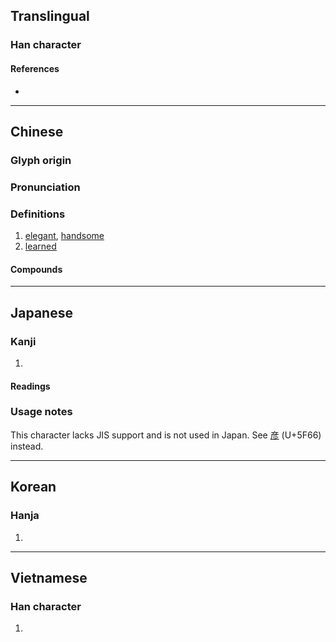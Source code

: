 {{also|彦}}
{{character info/new}}
==Translingual==

===Han character===
{{Han char|rn=59|rad=彡|as=06|sn=9|four=00222|canj=YHHHH|ids=⿱文⿸厂彡}}

====References====
* {{Han ref|kx=0363.130|dkj=09980|dj=0682.100|hdz=20854.091|uh=5F65|ud=24421|bh=ABDB|bd=43995}}

----

==Chinese==
{{zh-forms|s=彦}}

===Glyph origin===
{{Han etym}}

===Pronunciation===
{{zh-pron
|m=yàn
|c=jin6
|mn=qz,tw,xm,zz:gān
|mn-t=ngang6
|mc=y
|oc=y
|ma=
|cat=a
}}

===Definitions===
{{zh-hanzi}}

# [[elegant]], [[handsome]]
# [[learned]]

====Compounds====
{{zh-der|彥士|彥國吐屑|廟廊之彥|彥倫鶴怨|俊彥|碩彥|旁求俊彥|碩彥名儒|薩彥嶺|群彥|髦彥|邦彥|賢彥}}

----

==Japanese==

===Kanji===
{{ja-kanji|grade=|rs=彡06}} <!-- Not a kyūjitai character of 彦 -->

# {{defn|lang=ja|sort=彡06}}

====Readings====
{{ja-readings
|goon=げん
|kanon=げん
|kun=ひこ-}}

===Usage notes===
This character lacks JIS support and is not used in Japan. See [[彦]] (U+5F66) instead.

----

==Korean==

===Hanja===
{{ko-hanja|hangeul=언|eumhun=|rv=eon|mr=ŏn|y=en}}

# {{defn|lang=ko|sort=彡06}}

----

==Vietnamese==

===Han character===
{{vi-hantu|[[ngạn]]|rs=彡06}}

# {{defn|lang=vi|sort=彡06}}